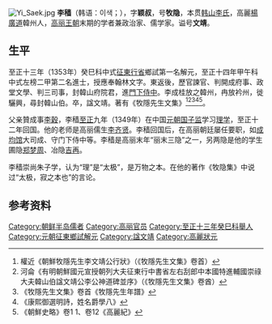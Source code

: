 [[File:Yi_Saek.jpg|thumb]]
'''李穑'''（韩语：이색；{{bd|1328年||1396年||}}），字'''颖叔'''，号'''牧隐'''，本贯[[韩山李氏|韩山李氏]]，高麗[[楊廣道|楊廣道]]韓州人，[[高丽王朝|高丽王朝]]末期的学者兼政治家、儒学家。谥号'''文靖'''。

== 生平 ==
至正十三年（1353年）癸巳科中式[[征東行省|征東行省]]鄉試第一名解元，至正十四年甲午科中式左榜二甲第二名進士，授應奉翰林文字。東返後，歷官諫官、判開成府事、政堂文學、判三司事，封韓山府院君，進[[門下侍中|門下侍中]]。李成桂放之韓州，冉放衿州，徙驪興，尋封韓山伯。卒，諡文靖。著有《牧隱先生文集》<ref>權近《朝鮮牧隱先生李文靖公行狀》（《牧隱先生文集》卷首）</ref><ref>河侖《有明朝鮮國元宣授朝列大夫征東行中書省左右刮郎中本國特進輔國崇祿大夫韓山伯諡文靖公李公神道碑並序》（《牧隱先生文集》卷酋）</ref><ref>《牧隱先生文集》卷首《牧隱先生年譜》</ref><ref>《康熙御選明詩，姓名爵學八》</ref><ref>《朝鮮史略》卷1 1、卷12《高麗紀》</ref>。

父亲贊成事[[李穀|李穀]]，李穑[[至正|至正]]九年（1349年）在中国[[元朝|元朝]][[国子监|国子监]]学习[[理学|理学]]，至正十二年回国。他的老师是高丽儒生[[李齐贤|李齐贤]]。李穑回国后，在高丽朝廷屡任要职，如[[成均馆|成均馆]]大司成、守门下侍中等。李穑是高丽末年“丽末三隐”之一，另两隐是他的学生圃隐[[郑梦周|郑梦周]]、冶隐[[吉再|吉再]]。

李穑崇尚朱子学，认为“理”是“太极”，是万物之本。在他的著作《牧隐集》中说过“太极，寂之本也”的言论。

== 参考资料 ==
{{reflist}}

{{至正十四年甲午科廷試金榜}}

{{Authority control}}
[[Category:朝鲜半岛儒者|Category:朝鲜半岛儒者]]
[[Category:高丽官员|Category:高丽官员]]
[[Category:至正十三年癸巳科舉人|Category:至正十三年癸巳科舉人]]
[[Category:元朝征東鄉試解元|Category:元朝征東鄉試解元]]
[[Category:諡文靖|Category:諡文靖]]
[[Category:高麗狀元|Category:高麗狀元]]